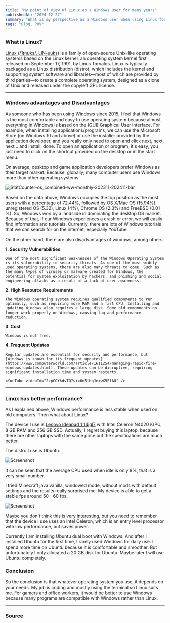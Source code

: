 ```yaml
---
title: "My point of view of Linux as a Windows user for many years"
publishedAt: "2024-12-27"
summary: "What is my perspective as a Windows user when using Linux for the first time?"
tags: "Blog, POV"
---
```


### What is Linux?

[Linux (/ˈlɪnʊks/, LIN-uuks)](https://en.wikipedia.org/wiki/Linux) is a family of open-source Unix-like operating systems based on the Linux kernel, an operating system kernel first released on September 17, 1991, by Linus Torvalds. Linux is typically packaged as a Linux distribution (distro), which includes the kernel and supporting system software and libraries—most of which are provided by third parties—to create a complete operating system, designed as a clone of Unix and released under the copyleft GPL license.

___

### Windows advantages and Disadvantages

As someone who has been using Windows since 2015, I feel that Windows is the most comfortable and easy to use operating system because almost everything in Windows is based on the (GUI) Graphical User Interface. For example, when installing applications/programs, we can use the Microsoft Store (on Windows 10 and above) or use the installer provided by the application developer, and you really only need to open and click next, next, next... and install, done. To open an application or program, it's easy, you just need to click on the shortcut provided on the desktop or in the start menu.

On average, desktop and game application developers prefer Windows as their target market. Because, globally, many computer users use Windows more than other operating systems.

<Image
  src="/photos/content/linux-as-windows-user/StatCounter-os_combined-ww-monthly-202311-202411-bar.png"
  alt="StatCounter-os_combined-ww-monthly-202311-202411-bar"
  width={640}
  height={500}
/>

Based on the data above, Windows occupies the top position as the most users with a percentage of 72.44%, followed by OS X/Mac OS (15.94%), unregistered OS (5.32), Linux (4%), Chrome OS (2.3%) and FreeBSD (0.01 %). So, Windows won by a landslide in dominating the desktop OS market. Because of that, if our Windows experiences a crash or error, we will easily find information and tutorials. Currently, there are lots of Windows tutorials that we can search for on the internet, especially YouTube.

On the other hand, there are also disadvantages of windows, among others:

**1. Security Vulnerabilities**

    One of the most significant weaknesses of the Windows Operating System is its vulnerability to security threats. As one of the most widely used operating systems, there are also many threats to come. Such as the many types of viruses or malware created for Windows, the potential for system exploitation by hackers, and phishing and social engineering attacks as a result of a lack of user awareness.

**2. High Resource Requirements**

    The Windows operating system requires qualified components to run optimally, such as requiring more RAM and a fast CPU. Installing and updating Windows also requires a large disk. Some old components no longer work properly on Windows, causing lag and performance reduction.

**3. Cost**

    Windows is not free.

**4. Frequent Updates**

    Regular updates are essential for security and performance, but [Windows is known for its frequent updates](https://www.computerworld.com/article/1611254/managing-rapid-fire-windows-updates.html). These updates can be disruptive, requiring significant installation time and system restarts.

    <YouTube videoId="2zpCOYkdvTQ?si=6n5lHqJexwX5FfAU" />


___

### Linux has better performance?

As I explained above, Windows performance is less stable when used on old computers. Then what about Linux? 

The device I use is [Lenovo Ideapad 1 14igl7](https://els.id/product/lenovo-ideapad-slim-1-14igl7-intel-celeron-8gb-ssd-512gb/) with Intel Celeron N4020 iGPU, 8 GB RAM and 256 GB SSD. Actually, I regret buying this laptop, because there are other laptops with the same price but the specifications are much better.

The distro I use is Ubuntu.

<Image
  src="/photos/content/linux-as-windows-user/Screenshot%20from%202024-12-27%2008-03-19.png"
  alt="Screenshot"
  width={640}
  height={500}
/>

It can be seen that the average CPU used when idle is only 8%, that is a very small number.

I tried Minecraft java vanilla, windowed mode, without mods with default settings and the results really surprised me. My device is able to get a stable fps around 50 - 60 fps.

<Image
  src="/photos/content/linux-as-windows-user/Screenshot%20from%202024-12-27%2008-01-05.png"
  alt="Screenshot"
  width={640}
  height={500}
/>

Maybe you don't think this is very interesting, but you need to remember that the device I use uses an Intel Celeron, which is an entry level processor with low performance, but saves power. 

Currently I am installing Ubuntu dual boot with Windows. And after I installed Ubuntu for the first time, I rarely used Windows for daily use. I spend more time on Ubuntu because it is comfortable and smoother. But unfortunately I only allocated a 20 GB disk for Ubuntu. Maybe later I will use Ubuntu completely.

### Conclusion

So the conclusion is that whatever operating system you use, it depends on your needs. My job is coding and mostly using the terminal so Linux suits me. For gamers and office workers, it would be better to use Windows because many programs are compatible with Windows rather than Linux.

___

### Source

<Table
  data={{
    headers: ["Content", "Link"],
    rows: [
      [
        "What is Linux?",
        "https://en.wikipedia.org/wiki/Linux",
      ],
      [
        "Desktop user stats",
        "https://gs.statcounter.com/os-market-share/desktop/worldwide/#monthly-202311-202411-bar",
      ],
      [
        "Windows is known for its frequent updates",
        "https://www.computerworld.com/article/1611254/managing-rapid-fire-windows-updates.html",
      ],
      [
        "Youtube video",
        "https://youtu.be/2zpCOYkdvTQ"
      ],
      [
        "Device Info",
        "https://els.id/product/lenovo-ideapad-slim-1-14igl7-intel-celeron-8gb-ssd-512gb/",
      ]
    ],
  }}
/>
